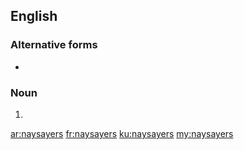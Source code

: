 ==English==

===Alternative forms===
* {{l|en|nay-sayers}}

===Noun===
{{head|en|noun plural form}}

# {{plural of|naysayer|lang=en}}

[[ar:naysayers]]
[[fr:naysayers]]
[[ku:naysayers]]
[[my:naysayers]]